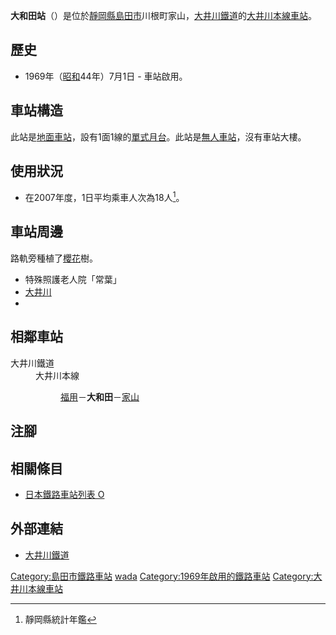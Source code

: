 {{NoteTA|G1=Transport
|T=zh-hans:大和田站 (静冈县);zh-hk:大和田站 (靜岡縣);zh-tw:大和田車站 (靜岡縣);
|1=zh-hans:大和田站;zh-hk:大和田站;zh-tw:大和田車站;
}}
{{Infobox station
|公司色 = #ff4f00
|站名 = 大和田
|圖片 = Owada-Sta.JPG
|圖片說明 = 車站月台（2009年10月）
|日文原名 = 大和田
|平假名 = おわだ
|羅馬拼音 = OWADA
|副站名 = 
|電報略號 = 
|所在地 = {{JPN}}[[靜岡縣|靜岡縣]][[島田市|島田市]]川根町家山
|座標 = {{coord|34|55|16.15|N|138|4|55.61|E|type:railwaystation_region:JP-24|display=inline,title}}
|車站構造 = [[地面車站|地面車站]]
|月台配置 = 1面1線
|啟用年月日 = 1969年（[[昭和|昭和]]44年）7月1日
|廢站年月日 = 
|乘客人數 = 8
|上下車人次 = 
|統計年度 = 2018
|轉車 = 
|全寬備註 = [[無人車站|無人車站]]
|adjacent = {{Adjacent stations|system=大井川鐵道|line=大井川本線|left=福用|right=家山|note-left=2.5km|note-mid=距離[[金谷站_(日本)|金谷]]14.8km|note-right=2.3km}}
}}
'''大和田站'''（{{jpn|j=大和田駅|hg=おわだえき|rm=Owada eki|f=y}}）是位於[[靜岡縣|靜岡縣]][[島田市|島田市]]川根町家山，[[大井川鐵道|大井川鐵道]]的[[大井川本線|大井川本線]][[鐵路車站|車站]]。

== 歷史 ==
* 1969年（[[昭和|昭和]]44年）7月1日 - 車站啟用。

== 車站構造 ==
此站是[[地面車站|地面車站]]，設有1面1線的[[單式月台|單式月台]]。此站是[[無人車站|無人車站]]，沒有車站大樓。

== 使用狀況 ==
* 在2007年度，1日平均乘車人次為18人<ref>靜岡縣統計年鑑</ref>。

== 車站周邊 ==
路軌旁種植了[[櫻花|櫻花]]樹。
* 特殊照護老人院「常葉」
* [[大井川|大井川]]
* {{Translink|ja|国道473号|國道473号}}

== 相鄰車站 ==
; 大井川鐵道
: 大井川本線
:: [[福用站|福用]]－'''大和田'''－[[家山站|家山]]
== 注腳 ==
{{Reflist}}
== 相關條目 ==
* [[日本鐵路車站列表_O|日本鐵路車站列表 O]]
== 外部連結 ==
* [http://www.oigawa-railway.co.jp/ 大井川鐵道] {{Wayback|url=http://www.oigawa-railway.co.jp/ |date=20210817233110 }}{{ja icon}}
{{大井川本線}}
{{DEFAULTSORT:Owada}}
[[Category:島田市鐵路車站|Category:島田市鐵路車站]]
[[Category:日本鐵路車站_O|wada]]
[[Category:1969年啟用的鐵路車站|Category:1969年啟用的鐵路車站]]
[[Category:大井川本線車站|Category:大井川本線車站]]